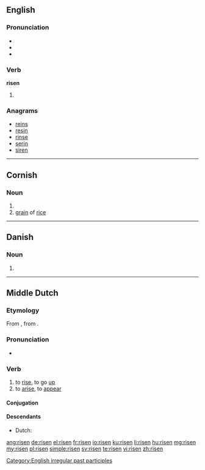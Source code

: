 ==English==

===Pronunciation===
* {{IPA|/ˈɻɪzən/}}
* {{audio|en-us-risen.ogg|Audio (US)}}
* {{rhymes|ɪzən}}

===Verb===
'''risen'''

# {{past participle of|rise|lang=en}}

===Anagrams===
* [[reins#English|reins]]
* [[resin#English|resin]]
* [[rinse#English|rinse]]
* [[serin#English|serin]]
* [[siren#English|siren]]

[[Category:English irregular past participles]]

----

==Cornish==

===Noun===
{{kw-noun|f}}

# {{singulative of|ris|lang=kw}}
# [[grain]] of [[rice]]

----

==Danish==

===Noun===
{{head|da|noun form|g=c}}

# {{form of|singular definite|ris|lang=da}}

----

==Middle Dutch==

===Etymology===
From {{etyl|odt|dum}} {{recons|risan|rīsan|lang=odt}}, from {{etyl|gem-pro|dum}} {{recons|rīsaną|lang=gem-pro}}.

===Pronunciation===
* {{IPA|lang=dum|/ˈriːzən/}}

===Verb===
{{dum-verb}}

# to [[rise]], to go [[up]]
# to [[arise]], to [[appear]]

====Conjugation====
{{rfinfl|dum|verb}}

====Descendants====
* Dutch: {{l|nl|rijzen}}

[[ang:risen]]
[[de:risen]]
[[el:risen]]
[[fr:risen]]
[[io:risen]]
[[ku:risen]]
[[li:risen]]
[[hu:risen]]
[[mg:risen]]
[[my:risen]]
[[pl:risen]]
[[simple:risen]]
[[sv:risen]]
[[te:risen]]
[[vi:risen]]
[[zh:risen]]